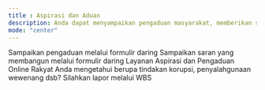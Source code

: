 ```yaml
---
title : Aspirasi dan Aduan
description: Anda dapat menyampaikan pengaduan masyarakat, memberikan saran, atau melaporkan melalui SP4N Lapor dan WBS. Kami berkomitmen untuk mendengarkan dan menanggapi setiap masukan demi meningkatkan pelayanan kami. Silakan isi formulir yang tersedia untuk membantu kami memberikan respons yang cepat dan tepat.
mode: "center"
---
```


<CardGroup cols={2}>
  <Card
    title="Pengaduan Masyarakat"
    icon="pen-to-square"
    color={'#E50914'}
  >
    Sampaikan pengaduan melalui formulir daring
  </Card>
  <Card
    title="Saran"
    icon="pen-to-square"
    color={'#E50914'}
  >
    Sampaikan saran yang membangun melalui formulir daring
  </Card>
  <Card
    title="SP4N Lapor"
    icon="comments"
    href="https://www.lapor.go.id/"
  >
    Layanan Aspirasi dan Pengaduan Online Rakyat
  </Card>
  <Card
    title="Whistle Blowing System Kemdikbud"
    icon="headset"
    href="https://wbs.kemdikbud.go.id/"
  >
    Anda mengetahui berupa tindakan korupsi, penyalahgunaan wewenang dsb? Silahkan lapor melalui WBS
  </Card>
</CardGroup>
